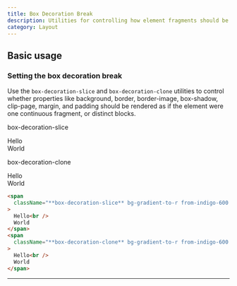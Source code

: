 ```yaml
---
title: Box Decoration Break
description: Utilities for controlling how element fragments should be rendered across multiple lines, columns, or pages.
category: Layout
---
```



## Basic usage

### Setting the box decoration break

Use the `box-decoration-slice` and `box-decoration-clone` utilities to control whether properties like background, border, border-image, box-shadow, clip-page, margin, and padding should be rendered as if the element were one continuous fragment, or distinct blocks.

<Example>
  <div className="grid grid-cols-1 sm:grid-cols-2 gap-10 px-10 font-mono font-bold">
    <div className="flex flex-col">
      <p className="font-medium text-sm text-slate-500 font-mono mb-3 dark:text-slate-400">box-decoration-slice</p>
      <div className="text-5xl font-extrabold leading-none tracking-tight font-sans">
        <span className="box-decoration-slice text-white bg-gradient-to-r from-indigo-600 to-pink-500 leading-[3.5rem] px-2">Hello<br />World</span>
      </div>
    </div>
    <div className="flex flex-col">
      <p className="font-medium text-sm text-slate-500 font-mono mb-3 dark:text-slate-400">box-decoration-clone</p>
      <div className="text-5xl font-extrabold leading-none tracking-tight font-sans">
        <span className="box-decoration-clone text-white bg-gradient-to-r from-indigo-600 to-pink-500 leading-[3.5rem] px-2">Hello<br />World</span>
      </div>
    </div>
  </div>
</Example>

```html
<span
  className="**box-decoration-slice** bg-gradient-to-r from-indigo-600 to-pink-500 text-white px-2 ..."
>
  Hello<br />
  World
</span>
<span
  className="**box-decoration-clone** bg-gradient-to-r from-indigo-600 to-pink-500 text-white px-2 ..."
>
  Hello<br />
  World
</span>
```

---
